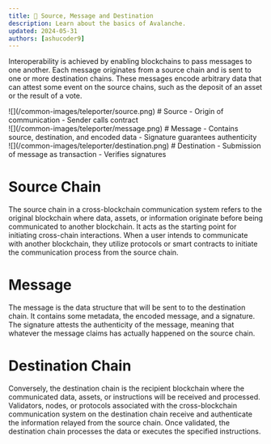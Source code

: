 ```yaml
---
title: 📕 Source, Message and Destination
description: Learn about the basics of Avalanche.
updated: 2024-05-31
authors: [ashucoder9]
---
```


Interoperability is achieved by enabling blockchains to pass messages to one another. Each message originates from a source chain and is sent to one or more destination chains. These messages encode arbitrary data that can attest some event on the source chains, such as the deposit of an asset or the result of a vote.


<div class="flex space-x-8">
    <div class="flex-1">
        ![](/common-images/teleporter/source.png)
        # Source
        - Origin of communication
        - Sender calls contract
    </div>
    <div class="flex-1">
        ![](/common-images/teleporter/message.png)
        # Message
        - Contains source, destination, and encoded data
        - Signature guarantees  authenticity
    </div>
    <div class="flex-1">
        ![](/common-images/teleporter/destination.png)
        # Destination
        - Submission of message as transaction
        - Verifies signatures
    </div>
</div>

# Source Chain

The source chain in a cross-blockchain communication system refers to the original blockchain where data, assets, or information originate before being communicated to another blockchain. It acts as the starting point for initiating cross-chain interactions. When a user intends to communicate with another blockchain, they utilize protocols or smart contracts to initiate the communication process from the source chain.


# Message

The message is the data structure that will be sent to to the destination chain. It contains some metadata, the encoded message, and a signature. The signature attests the authenticity of the message, meaning that whatever the message claims has actually happened on the source chain. 


# Destination Chain

Conversely, the destination chain is the recipient blockchain where the communicated data, assets, or instructions will be received and processed. Validators, nodes, or protocols associated with the cross-blockchain communication system on the destination chain receive and authenticate the information relayed from the source chain. Once validated, the destination chain processes the data or executes the specified instructions.